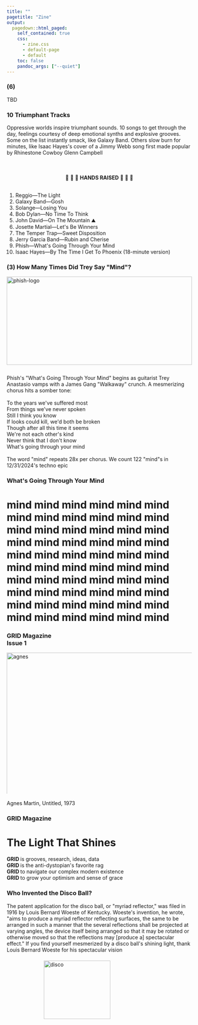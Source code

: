 ```yaml
---
title: ""
pagetitle: "Zine"
output:
  pagedown::html_paged:
    self_contained: true
    css:
      - zine.css
      - default-page
      - default
    toc: false
    pandoc_args: ["--quiet"]
---
```


<!-- Edit your panel content directly in the HTML below. You can use text and <img> tags. -->


```{=html}
<div id="sheet">
  <div class="inner">

    <!-- Top row (rotated 180°): [Page 3] [Page 4] [Page 5] [Page 6] -->
    <div class="cell rotated">
      <div class="panel">
        <h3>(6)</h3>
        <div class="body">TBD</div>
      </div>
    </div>
    
    <div class="cell rotated">
      <div class="panel">
        <h3>10 Triumphant Tracks</h3>
        <div class="body">Oppressive worlds inspire triumphant sounds. 10 songs to get through the day, feelings courtesy of deep emotional synths and explosive grooves. Some on the list instantly smack, like Galaxy Band. Others slow burn for minutes, like Isaac Hayes's cover of a Jimmy Webb song first made popular by Rhinestone Cowboy Glenn Campbell<br><br><br><br> <div class="body" style="text-align:center;">
  &#x1FAA9;  &#x1FAA9;  &#x1FAA9; <strong>HANDS RAISED</strong> &#x1FAA9;  &#x1FAA9;  &#x1FAA9; <br><br>
</div> 
      <ol>
        <li>Reggio&mdash;The Light</li>
        <li>Galaxy Band&mdash;Gosh</li>
        <li>Solange&mdash;Losing You</li>
        <li>Bob Dylan&mdash;No Time To Think</li>
        <li>John David&mdash;On The Mountain &#9968;</li>
        <li>Josette Martial&mdash;Let's Be Winners</li>
        <li>The Temper Trap&mdash;Sweet Disposition</li>
        <li>Jerry Garcia Band&mdash;Rubin and Cherise</li>
        <li>Phish&mdash;What's Going Through Your Mind</li>
        <li>Isaac Hayes&mdash;By The Time I Get To Phoenix (18-minute version)</li>
      </ol>
      </div>
      </div>
    </div>
    
    
    <div class="cell rotated">
       <div class="panel">
      </div>
    </div>
    
    
    <div class="cell rotated">
      <div class="panel">
        <h3>(3) How Many Times Did Trey Say "Mind"?</h3>
        <div class="body"><img src="phish.jpg" alt="phish-logo"      style="width:100%;max-height:2.5in;object-fit:contain;display:block;margin:0.1in auto 0.1in;"></div>
        <br>
        <div class="body">Phish's "What's Going Through Your Mind" begins as guitarist Trey Anastasio vamps with a James Gang "Walkaway" crunch. A mesmerizing chorus hits a somber tone: <br><br>To the years we've suffered most<br>From things we've never spoken<br>Still I think you know<br>If looks could kill, we'd both be broken<br>Though after all this time it seems<br>We're not each other's kind<br>Never think that I don't know<br>What's going through your mind<br><br>The word "mind" repeats 28x per chorus. We count 122 "mind"s in 12/31/2024's techno epic</div>
      </div>
    </div>

    <!-- Bottom row (upright): [Back Cover] [Front Cover] [Page 1] [Page 2] -->
    <div class="cell">
      <div class="panel">
       <h3>What's Going Through Your Mind</h3>
       <h1>mind mind mind mind mind mind mind mind mind mind mind mind mind mind mind mind mind mind mind mind mind mind mind mind mind mind mind mind mind mind mind mind mind mind mind mind mind mind mind mind mind mind mind mind mind mind mind mind mind mind mind mind mind mind mind mind mind mind mind mind </h1>
      </div>
    </div>

    <div class="cell">
      <div class="panel">
        <h3>GRID Magazine<br>Issue 1</h3>
<img src="agnes_martin2.jpg" alt="agnes" style="width:140%;max-height:4in;object-fit:contain;display:block;margin:0.05in auto 0.1;">
        <div class="body"><br>Agnes Martin, Untitled, 1973</div>
      </div>
    </div>

    <div class="cell">
      <div class="panel">
        <h3>GRID Magazine</h3>
        <h1>The Light That Shines</h1>
        <div class="body"><strong>GRID </strong> is grooves, research, ideas, data<br>
        <strong>GRID </strong>is the anti-dystopian's favorite rag<br><strong>GRID </strong>to navigate our complex modern existence<br><strong>GRID </strong> to grow your optimism and sense of grace</div>
      </div>
    </div>
    <div class="cell">
      <div class="panel">
        <h3>Who Invented the Disco Ball?</h3>
        <div class="body">The patent application for the disco ball, or "myriad reflector," was filed in 1916 by Louis Bernard Woeste of Kentucky. Woeste's invention, he wrote, "aims to produce a myriad reflector reflecting surfaces, the same to be arranged in such a manner that the several reflections shall be projected at varying angles, the device itself being arranged so that it may be rotated or otherwise moved so that the reflections may [produce a] spectacular effect." If you find yourself mesmerized by a disco ball's shining light, thank Louis Bernard Woeste for his spectacular vision</div>
        <div class="body"><br><img src="disco_ball.png" alt="disco"      style="width:60%;max-height:2.75in;object-fit:contain;display:block;margin:0.05in auto 0.05in;"></div>
        </div>
    </div>

  </div>
</div>

```
